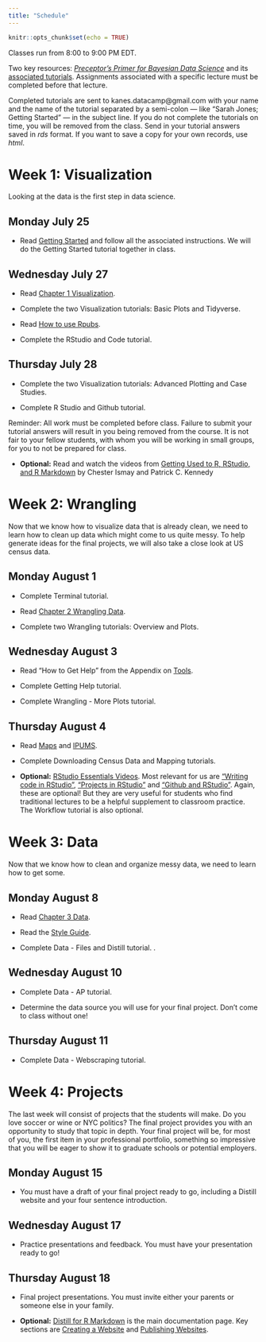 ```yaml
---
title: "Schedule"
---
```


```r
knitr::opts_chunk$set(echo = TRUE)
```

Classes run from 8:00 to 9:00 PM EDT.

Two key resources: [*Preceptor's Primer for Bayesian Data Science*](https://ppbds.github.io/primer/) and its [associated tutorials](https://ppbds.github.io/primer.tutorials/). Assignments associated with a specific lecture must be completed before that lecture.

Completed tutorials are sent to kanes.datacamp@gmail.com with your name and the name of the tutorial separated by a semi-colon  --- like "Sarah Jones; Getting Started" --- in the subject line. If you do not complete the tutorials on time, you will be removed from the class. Send in your tutorial answers saved in *rds* format. If you want to save a copy for your own records, use *html*. 

# Week 1: Visualization

<!-- Visualization - Basic Plots: 82.31 -->
<!-- Visualization - Tidyverse: 110.00 -->
<!-- Visualization - Advanced Plotting: 101.39 -->
<!-- Visualization - Case Studies: 89.26 -->

Looking at the data is the first step in data science.

## Monday July 25

* Read [Getting Started](https://ppbds.github.io/primer/getting-started.html) and follow all the associated instructions. We will do the Getting Started tutorial together in class.

## Wednesday July 27

* Read [Chapter 1 Visualization](https://ppbds.github.io/primer/visualization.html). 

* Complete the two Visualization tutorials: Basic Plots and Tidyverse.

<!-- Make this reading unnesccary by including material in tutorial. -->

* Read [How to use Rpubs](https://ppbds.github.io/primer/tools.html#how-to-use-rpubs). 

* Complete the RStudio and Code tutorial.

## Thursday July 28

* Complete the two Visualization tutorials: Advanced Plotting and Case Studies.

* Complete R Studio and Github tutorial.

Reminder: All work must be completed before class. Failure to submit your tutorial answers will result in you being removed from the course. It is not fair to your fellow students, with whom you will be working in small groups, for you to not be prepared for class.

* **Optional:** Read and watch the videos from [Getting Used to R, RStudio, and R Markdown](https://ismayc.github.io/rbasics-book/) by Chester Ismay and Patrick C. Kennedy

# Week 2: Wrangling

Now that we know how to visualize data that is already clean, we need to learn how to clean up data which might come to us quite messy. To help generate ideas for the final projects, we will also take a close look at US census data.

<!-- Terminal: 90.57 -->
<!-- Wrangling - Overview: 82.00 -->
<!-- Wrangling - Plots: 70.00 -->
<!-- Wrangling - More Plots: 145.62 -->
<!-- Getting Help: 62.12 -->

## Monday August 1

* Complete Terminal tutorial.

* Read [Chapter 2 Wrangling Data](https://ppbds.github.io/primer/wrangling.html). 

* Complete two Wrangling tutorials: Overview and Plots.

## Wednesday August 3

<!-- Make this reading unnecessary. -->
* Read "How to Get Help" from the Appendix on [Tools](https://ppbds.github.io/primer/tools.html). 

* Complete Getting Help tutorial.

* Complete Wrangling - More Plots tutorial.

## Thursday August 4

* Read [Maps](https://ppbds.github.io/primer/maps.html) and [IPUMS](https://ppbds.github.io/primer/ipums.html).

* Complete Downloading Census Data and Mapping tutorials.

* **Optional:** [RStudio Essentials Videos](https://resources.rstudio.com/wistia-rstudio-essentials-2). Most relevant for us are [“Writing code in RStudio”](https://www.rstudio.com/resources/webinars/), [“Projects in RStudio”](https://www.rstudio.com/resources/webinars/) and [“Github and RStudio”](https://www.rstudio.com/resources/webinars/). Again, these are optional! But they are very useful for students who find traditional lectures to be a helpful supplement to classroom practice. The Workflow tutorial is also optional.


# Week 3: Data

Now that we know how to clean and organize messy data, we need to learn how to get some.

<!-- Data Files: 69.69 -->
<!-- Data API: 108.92 -->
<!-- Data Webscraping: 84.83 -->

<!-- Distill: 114.86 -->

## Monday August 8

* Read [Chapter 3 Data](https://ppbds.github.io/primer/data.html). 

* Read the [Style Guide](https://ppbds.github.io/primer/tools.html#style-guide). 

* Complete Data - Files and  Distill tutorial. .


## Wednesday August 10

* Complete Data - AP tutorial.

* Determine the data source you will use for your final project. Don't come to class without one!


## Thursday August 11

* Complete Data - Webscraping tutorial.


# Week 4: Projects


The last week will consist of projects that the students will make. Do you love soccer or wine or NYC politics? The final project provides you with an opportunity to study that topic in depth. Your final project will be, for most of you, the first item in your professional portfolio, something so impressive that you will be eager to show it to graduate schools or potential employers.


## Monday August 15

* You must have a draft of your final project ready to go, including a Distill website and your four sentence introduction. 

<!-- Create a presentation tutorial which collects this work. End with "Add this information to the spreadsheet." -->

## Wednesday August 17

* Practice presentations and feedback. You must have your presentation ready to go! 

## Thursday August 18

* Final project presentations. You must invite either your parents or someone else in your family.

* **Optional:** [Distill for R Markdown](https://rstudio.github.io/distill/) is the main documentation page. Key sections are [Creating a Website](https://rstudio.github.io/distill/website.html) and [Publishing Websites](https://rstudio.github.io/distill/publish_website.html). 




<!-- RStudio and Friends: 135.73 -->





